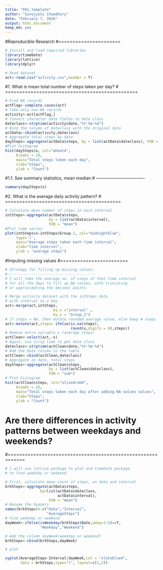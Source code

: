 ```yaml
---
title: "PA1_template"
author: "Suvojyoti Chowdhury"
date: "February 7, 2016"
output: html_document
keep_md: yes
---
```

#Reproducible Research
#======================
```r
# Install and load required libraries
library(timeDate)
library(lattice)
library(dplyr)
```
```r
# Read dataset
act<-read.csv("activity.csv",header = T)
```
#1. What is mean total number of steps taken per day?
#   ===============================================
```r
# Find NA records
actFlag<-complete.cases(act)
# Take only non-NA records
activity<-act[actFlag,]
# Convert character date fields to date class
dateclass<-strptime(activity$date,"%Y-%m-%d")
# Bind the column of dateclass with the original data
actData<-cbind(activity,dateclass)
# Aggregate total steps by date
daySteps<-aggregate(actData$steps, by = list(actData$dateclass), FUN = "sum")
#Plot histogram
hist(daySteps$x, col="wheat4", 
     breaks = 10,
     main="Total steps taken each day", 
     xlab="Steps",
     ylab = "Count")
```

#1.1. See summary statistics, mean median
#     ----------------------------------
```r
summary(daySteps$x)
```


#2. What is the average daily activity pattern?
#   =========================================

```r
# Calculate mean number of steps in each interval
intSteps<-aggregate(actData$steps, 
                    by = list(actData$interval), 
                    FUN = "mean")
#Plot time series
plot(intSteps$x~intSteps$Group.1, col="midnightblue", 
     type='l',
     main="Average steps taken each time interval", 
     xlab="time interval",
     ylab = "average steps")
```

#Imputing missing values
#========================
```r
# Strategy for filling up missing values:
#----------------------------------------
# I will take the average no. of steps of that time interval 
# for all the days to fill up NA values, with truncating  
# or approximating the decimal points.

# Merge activity dataset with the intSteps data
# with interval as a key
act<-merge(act,intSteps,
                      by.x ="interval" ,
                      by.y = "Group.1")
# if steps = NA, then mutate rounded average value, else keep # steps
act<-mutate(act,steps= ifelse(is.na(steps),
                              round(x,digits = 0),steps))
# Remove extra variable x (average steps)
actClean<-select(act,-x)
# Again, use strip time to get date class
dateclass<-strptime(actClean$date,"%Y-%m-%d")
# Add the Date column in the table
actClean<-cbind(actClean,dateclass)
# Aggregate on date, total steps
daySteps<-aggregate(actClean$steps, 
                    by = list(actClean$dateclass), 
                    FUN = "sum")
# Plot histogram
hist(actClean$steps, col="olivedrab4", 
     breaks = 25,
     main="Total steps taken each day after adding NA values values", 
     xlab="Steps",
     ylab = "Count")
```

# Are there differences in activity patterns between weekdays and weekends?
#============================================================
```r
# I will use lattice package to plot and timeDate package
# to find weekday or weekend

# First, calculate mean count of steps, on date and interval
brkSteps<-aggregate(actData$steps, 
                by=list(actData$dateclass,
                        actData$interval), 
                    FUN = "mean")
# Rename the headers
names(brkSteps)<-c("Date","Interval",
                   "AverageSteps")
# Find weekday or weekend
dayWeek<-ifelse(isWeekday(brkSteps$Date,wday=1:5)==T,
                "Weekday","Weekend")

# Add the column dayWeek(weekday or weekend)
brkSteps<-cbind(brkSteps,dayWeek)

# plot

xyplot(AverageSteps~Interval|dayWeek,col = "slateblue4",
       data = brkSteps,type="l", layout=c(1,2))
```

